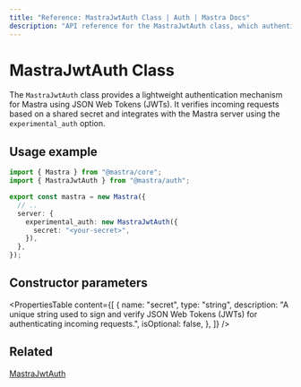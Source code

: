 ```yaml
---
title: "Reference: MastraJwtAuth Class | Auth | Mastra Docs"
description: "API reference for the MastraJwtAuth class, which authenticates Mastra applications using JSON Web Tokens."
---
```


# MastraJwtAuth Class

The `MastraJwtAuth` class provides a lightweight authentication mechanism for Mastra using JSON Web Tokens (JWTs). It verifies incoming requests based on a shared secret and integrates with the Mastra server using the `experimental_auth` option.

## Usage example

```typescript title="src/mastra/index.ts" showLineNumbers copy
import { Mastra } from "@mastra/core";
import { MastraJwtAuth } from "@mastra/auth";

export const mastra = new Mastra({
  // ..
  server: {
    experimental_auth: new MastraJwtAuth({
      secret: "<your-secret>",
    }),
  },
});
```

## Constructor parameters

<PropertiesTable
  content={[
    {
      name: "secret",
      type: "string",
      description:
        "A unique string used to sign and verify JSON Web Tokens (JWTs) for authenticating incoming requests.",
      isOptional: false,
    },
  ]}
/>

## Related

[MastraJwtAuth](/docs/auth/jwt)

